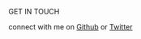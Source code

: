 GET IN TOUCH

connect with me on [Github](https://github.com/ronyfr3) or [Twitter](https://www.linkedin.com/in/abdur-rakib-rony-0971ab140/)